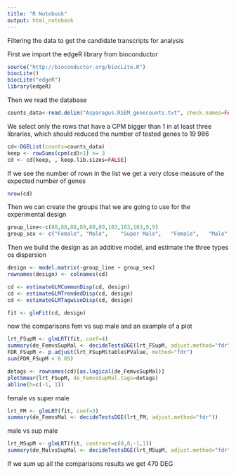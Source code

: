 ---
title: "R Notebook"
output: html_notebook
---
Filtering the data to get the candidate transcripts for analysis

First we import the edgeR library from bioconductor


```{r}
source("http://bioconductor.org/biocLite.R")
biocLite()
biocLite("edgeR")
library(edgeR)
```

Then we read the database 

```{r}
counts_data<-read.delim("Asparagus.RSEM_genecounts.txt", check.names=FALSE, stringsAsFactors = FALSE) 
```

We select only the rows that have a CPM bigger than 1 in at least three libraries, which should reduced the number of tested genes to 19 986

```{r}
cd<-DGEList(counts=counts_data)
keep <- rowSums(cpm(cd)>1) >= 3
cd <- cd[keep, , keep.lib.sizes=FALSE]
```

If we see the number of rown in the list we get a very close measure of the expected number of genes 

```{r}
nrow(cd)
```
Then we can create the groups that we are going to use for the experimental design
```{r}
group_line<-c(88,88,88,89,89,89,103,103,103,9,9)
group_sex <- c("Female", "Male",	"Super Male",	"Female",	"Male",	"Super Male",	"Female",	"Male",	"Super Male",	"Female",	"Male")

```

Then we build the design as an additive model, and estimate the three types os dispersion

```{r}
design <- model.matrix(~group_line + group_sex)
rownames(design) <- colnames(cd)

cd <- estimateGLMCommonDisp(cd, design)
cd <- estimateGLMTrendedDisp(cd, design)
cd <- estimateGLMTagwiseDisp(cd, design)

fit <- glmFit(cd, design)

```

now the comparisons fem vs sup male and an example of a plot

```{r}
lrt_FSupM <- glmLRT(fit, coef=4)
summary(de_FemvsSupMal <- decideTestsDGE(lrt_FSupM, adjust.method="fdr"))
FDR_FSupM <- p.adjust(lrt_FSupM$table$PValue, method="fdr")
sum(FDR_FSupM < 0.05)

detags <- rownames(cd)[as.logical(de_FemvsSupMal)]
plotSmear(lrt_FSupM, de_FemvsSupMal.tags=detags)
abline(h=c(-1, 1))
```

female vs super male

```{r}
lrt_FM <- glmLRT(fit, coef=3)
summary(de_FemvsMal <- decideTestsDGE(lrt_FM, adjust.method="fdr"))
```
male vs sup male


```{r}
lrt_MSupM <- glmLRT(fit, contrast=c(0,0,-1,1))
summary(de_MalvsSupMal <- decideTestsDGE(lrt_MSupM, adjust.method="fdr"))
```

If we sum up all the comparisons results we get 470 DEG




